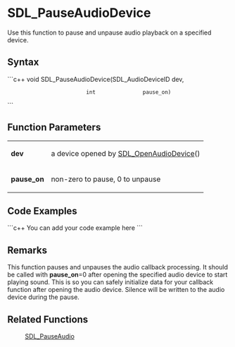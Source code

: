 <!-- pragma section-numbers off -->
<!-- pragma disable-camelcase -->

= SDL_PauseAudioDevice =
Use this function to pause and unpause audio playback on a specified device.


== Syntax ==
```c++
void SDL_PauseAudioDevice(SDL_AudioDeviceID dev,
                          int               pause_on)
```

== Function Parameters ==
{|
|'''dev'''
|a device opened by [[SDL_OpenAudioDevice]]()
|-
|'''pause_on'''
|non-zero to pause, 0 to unpause
|}

== Code Examples ==
```c++
You can add your code example here
```

== Remarks ==
This function pauses and unpauses the audio callback processing. It should be called with '''pause_on'''=0 after opening the specified audio device to start playing sound. This is so you can safely initialize data for your callback function after opening the audio device. Silence will be written to the audio device during the pause.

== Related Functions ==
:[[SDL_PauseAudio]]
